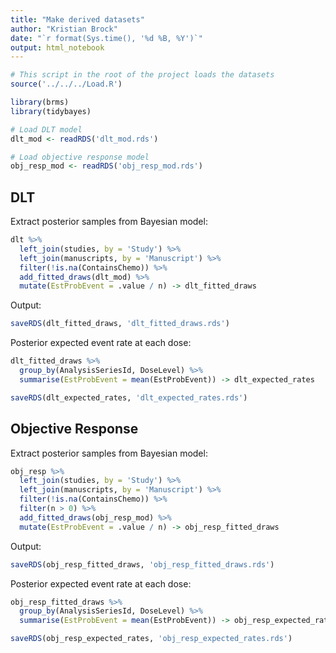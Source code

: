 ```yaml
---
title: "Make derived datasets"
author: "Kristian Brock"
date: "`r format(Sys.time(), '%d %B, %Y')`"
output: html_notebook
---
```


```r
# This script in the root of the project loads the datasets
source('../../../Load.R')

library(brms)
library(tidybayes)

# Load DLT model
dlt_mod <- readRDS('dlt_mod.rds')

# Load objective response model
obj_resp_mod <- readRDS('obj_resp_mod.rds')
```


## DLT
Extract posterior samples from Bayesian model:
```r
dlt %>% 
  left_join(studies, by = 'Study') %>% 
  left_join(manuscripts, by = 'Manuscript') %>%  
  filter(!is.na(ContainsChemo)) %>% 
  add_fitted_draws(dlt_mod) %>% 
  mutate(EstProbEvent = .value / n) -> dlt_fitted_draws
```

Output:
```r
saveRDS(dlt_fitted_draws, 'dlt_fitted_draws.rds')
```

Posterior expected event rate at each dose:
```r
dlt_fitted_draws %>% 
  group_by(AnalysisSeriesId, DoseLevel) %>% 
  summarise(EstProbEvent = mean(EstProbEvent)) -> dlt_expected_rates

saveRDS(dlt_expected_rates, 'dlt_expected_rates.rds')
```

## Objective Response
Extract posterior samples from Bayesian model:
```r
obj_resp %>% 
  left_join(studies, by = 'Study') %>% 
  left_join(manuscripts, by = 'Manuscript') %>%  
  filter(!is.na(ContainsChemo)) %>% 
  filter(n > 0) %>% 
  add_fitted_draws(obj_resp_mod) %>% 
  mutate(EstProbEvent = .value / n) -> obj_resp_fitted_draws
```

Output:
```r
saveRDS(obj_resp_fitted_draws, 'obj_resp_fitted_draws.rds')
```

Posterior expected event rate at each dose:
```r
obj_resp_fitted_draws %>% 
  group_by(AnalysisSeriesId, DoseLevel) %>% 
  summarise(EstProbEvent = mean(EstProbEvent)) -> obj_resp_expected_rates

saveRDS(obj_resp_expected_rates, 'obj_resp_expected_rates.rds')
```
